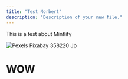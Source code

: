 ```yaml
---
title: "Test Norbert"
description: "Description of your new file."
---
```


This is a test about Mintlify

![Pexels Pixabay 358220 Jp](/images/pexels-pixabay-358220.jpg)

# WOW